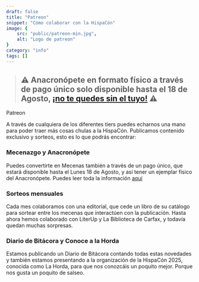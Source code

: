 ```yaml
---
draft: false
title: "Patreon"
snippet: "Cómo colaborar con la HispaCón"
image: {
    src: "public/patreon-min.jpg",
    alt: "Logo de patreon"
}
category: "info"
tags: []
---
```



> ## ⚠️ Anacronópete en formato físico a través de pago único solo disponible hasta el 18 de Agosto, [¡no te quedes sin el tuyo!](https://www.patreon.com/posts/135689732) ⚠️

<Picture
  src={tiers}
  alt="Tiers del Patreon: Ceba, Vibria y Antonot"
/>


<Link href="https://patreon.com/Hispacon2025" class="" size="md" target="_blank">Patreon</Link>

A través de cualquiera de los diferentes tiers puedes echarnos una mano para poder traer más cosas chulas a la HispaCón. Publicamos contenido exclusivo y sorteos, esto es lo que podrás encontrar:

### Mecenazgo y Anacronópete

Puedes convertirte en Mecenas también a través de un pago único, que estará disponible hasta el Lunes 18 de Agosto, y así tener un ejemplar físico del Anacronópete. Puedes leer toda la información [aquí](https://www.patreon.com/posts/135689732)

### Sorteos mensuales

Cada mes colaboramos con una editorial, que cede un libro de su catálogo para sortear entre los mecenas que interactúen con la publicación. Hasta ahora hemos colaborado con LiterUp y La Biblioteca de Carfax, y todavía quedan muchas sorpresas.

### Diario de Bitácora y Conoce a la Horda

Estamos publicando un Diario de Bitácora contando todas estas novedades y también estamos presentando a la organización de la HispaCón 2025, conocida como La Horda, para que nos conozcáis un poquito mejor. Porque nos gusta un poquito de salseo.

<Picture
  src={seccionesImg}
  alt="Secciones del Patreon: Hispanautas, Conoce a la Horda, Editorial del Mes"
/>
